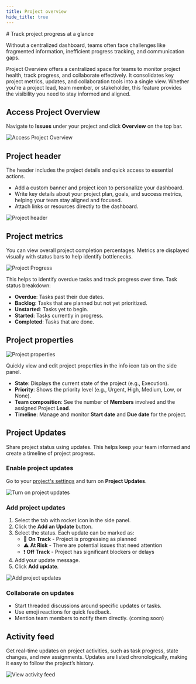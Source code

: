 ```yaml
---
title: Project overview
hide_title: true
---
```



<div className="tag-wrapper">
# Track project progress at a glance
<Tags 
  tags={[ 
    { name: "Pro", additionalClass: "pro" }
  ]} 
 />
</div>

Without a centralized dashboard, teams often face challenges like fragmented information, inefficient progress tracking, and communication gaps. 

Project Overview offers a centralized space for teams to monitor project health, track progress, and collaborate effectively. It consolidates key project metrics, updates, and collaboration tools into a single view. Whether you're a project lead, team member, or stakeholder, this feature provides the visibility you need to stay informed and aligned.

## Access Project Overview

Navigate to **Issues** under your project and click **Overview** on the top bar.

![Access Project Overview](https://media.docs.plane.so/projects/access-project-overview.webp#center)

## Project header

The header includes the project details and quick access to essential actions.

- Add a custom banner and project icon to personalize your dashboard.
- Write key details about your project plan, goals, and success metrics, helping your team stay aligned and focused.
- Attach links or resources directly to the dashboard.

![Project header](https://media.docs.plane.so/projects/project-header.webp#center)

## Project metrics
You can view overall project completion percentages. Metrics are displayed visually with status bars to help identify bottlenecks.

![Project Progress](https://media.docs.plane.so/projects/project-progress.webp#center)

This helps to identify overdue tasks and track progress over time. Task status breakdown:
- **Overdue**: Tasks past their due dates.
- **Backlog**: Tasks that are planned but not yet prioritized.
- **Unstarted**: Tasks yet to begin.
- **Started**: Tasks currently in progress.
- **Completed**: Tasks that are done.

## Project properties

![Project properties](https://media.docs.plane.so/projects/project-properties.webp#center)

Quickly view and edit project properties in the info icon tab on the side panel.

- **State**: Displays the current state of the project (e.g., Execution).
- **Priority**: Shows the priority level (e.g., Urgent, High, Medium, Low, or None).
- **Team composition**: See the number of **Members** involved and the assigned Project **Lead**.
- **Timeline**: Manage and monitor **Start date** and **Due date** for the project.

## Project Updates
Share project status using updates. This helps keep your team informed and create a timeline of project progress.  

### Enable project updates

Go to your [project's settings](/core-concepts/projects/overview#project-settings) and turn on **Project Updates**.

![Turn on project updates](https://media.docs.plane.so/projects/turn-on-project-updates.webp#center)

### Add project updates

1. Select the tab with rocket icon in the side panel.
2. Click the **Add an Update** button.
2. Select the status. Each update can be marked as:
    - 🚀 **On Track** - Project is progressing as planned
    - ⚠️ **At Risk** - There are potential issues that need attention
    - ❗ **Off Track** - Project has significant blockers or delays
3. Add your update message.
4. Click **Add update**.

![Add project updates](https://media.docs.plane.so/projects/add-project-updates.webp#center)

### Collaborate on updates

- Start threaded discussions around specific updates or tasks.
- Use emoji reactions for quick feedback.
- Mention team members to notify them directly. (coming soon)

## Activity feed

Get real-time updates on project activities, such as task progress, state changes, and new assignments. Updates are listed chronologically, making it easy to follow the project’s history.

![View activity feed](https://media.docs.plane.so/projects/activity-feed.webp#center)
